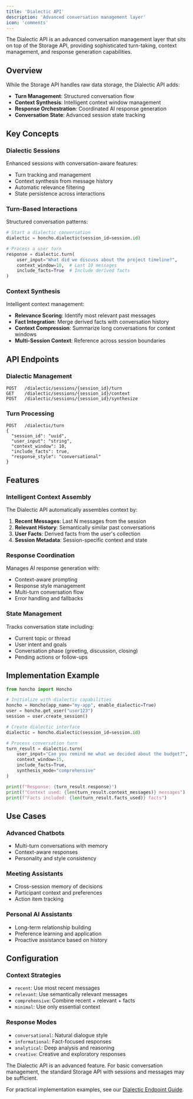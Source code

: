 ```yaml
---
title: 'Dialectic API'
description: 'Advanced conversation management layer'
icon: 'comments'
---
```


The Dialectic API is an advanced conversation management layer that sits on top of the Storage API, providing sophisticated turn-taking, context management, and response generation capabilities.

## Overview

While the Storage API handles raw data storage, the Dialectic API adds:
- **Turn Management**: Structured conversation flow
- **Context Synthesis**: Intelligent context window management  
- **Response Orchestration**: Coordinated AI response generation
- **Conversation State**: Advanced session state tracking

## Key Concepts

### Dialectic Sessions
Enhanced sessions with conversation-aware features:
- Turn tracking and management
- Context synthesis from message history
- Automatic relevance filtering
- State persistence across interactions

### Turn-Based Interactions
Structured conversation patterns:
```python
# Start a dialectic conversation
dialectic = honcho.dialectic(session_id=session.id)

# Process a user turn
response = dialectic.turn(
    user_input="What did we discuss about the project timeline?",
    context_window=10,  # Last 10 messages
    include_facts=True  # Include derived facts
)
```

### Context Synthesis
Intelligent context management:
- **Relevance Scoring**: Identify most relevant past messages
- **Fact Integration**: Merge derived facts with conversation history
- **Context Compression**: Summarize long conversations for context windows
- **Multi-Session Context**: Reference across session boundaries

## API Endpoints

### Dialectic Management
```http
POST   /dialectic/sessions/{session_id}/turn
GET    /dialectic/sessions/{session_id}/context
POST   /dialectic/sessions/{session_id}/synthesize
```

### Turn Processing
```http
POST   /dialectic/turn
{
  "session_id": "uuid",
  "user_input": "string",
  "context_window": 10,
  "include_facts": true,
  "response_style": "conversational"
}
```

## Features

### Intelligent Context Assembly
The Dialectic API automatically assembles context by:
1. **Recent Messages**: Last N messages from the session
2. **Relevant History**: Semantically similar past conversations
3. **User Facts**: Derived facts from the user's collection
4. **Session Metadata**: Session-specific context and state

### Response Coordination
Manages AI response generation with:
- Context-aware prompting
- Response style management
- Multi-turn conversation flow
- Error handling and fallbacks

### State Management
Tracks conversation state including:
- Current topic or thread
- User intent and goals
- Conversation phase (greeting, discussion, closing)
- Pending actions or follow-ups

## Implementation Example

```python
from honcho import Honcho

# Initialize with dialectic capabilities
honcho = Honcho(app_name="my-app", enable_dialectic=True)
user = honcho.get_user("user123")
session = user.create_session()

# Create dialectic interface
dialectic = honcho.dialectic(session_id=session.id)

# Process conversation turn
turn_result = dialectic.turn(
    user_input="Can you remind me what we decided about the budget?",
    context_window=15,
    include_facts=True,
    synthesis_mode="comprehensive"
)

print(f"Response: {turn_result.response}")
print(f"Context used: {len(turn_result.context_messages)} messages")
print(f"Facts included: {len(turn_result.facts_used)} facts")
```

## Use Cases

### Advanced Chatbots
- Multi-turn conversations with memory
- Context-aware responses
- Personality and style consistency

### Meeting Assistants
- Cross-session memory of decisions
- Participant context and preferences
- Action item tracking

### Personal AI Assistants
- Long-term relationship building
- Preference learning and application
- Proactive assistance based on history

## Configuration

### Context Strategies
- `recent`: Use most recent messages
- `relevant`: Use semantically relevant messages
- `comprehensive`: Combine recent + relevant + facts
- `minimal`: Use only essential context

### Response Modes
- `conversational`: Natural dialogue style
- `informational`: Fact-focused responses
- `analytical`: Deep analysis and reasoning
- `creative`: Creative and exploratory responses

<Note>
The Dialectic API is an advanced feature. For basic conversation management, the standard Storage API with sessions and messages may be sufficient.
</Note>

For practical implementation examples, see our [Dialectic Endpoint Guide](/guides/dialectic-endpoint). 
